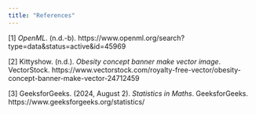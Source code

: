```yaml
---
title: "References"
---
```


\[1\] *OpenML*. (n.d.-b). https://www.openml.org/search?type=data&status=active&id=45969

\[2\] Kittyshow. (n.d.). *Obesity concept banner make vector image*. VectorStock. https://www.vectorstock.com/royalty-free-vector/obesity-concept-banner-make-vector-24712459

\[3\] GeeksforGeeks. (2024, August 2). *Statistics in Maths*. GeeksforGeeks. https://www.geeksforgeeks.org/statistics/
